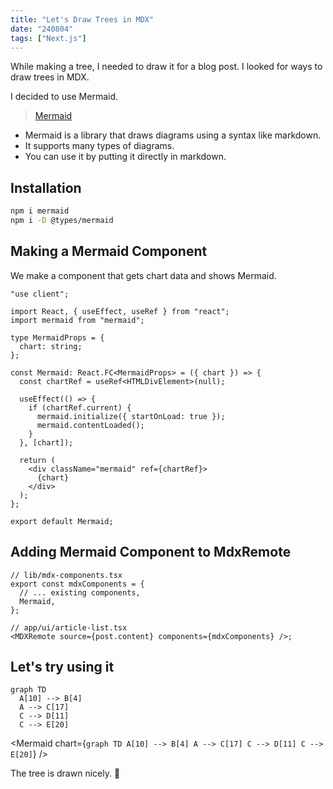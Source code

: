 ```yaml
---
title: "Let's Draw Trees in MDX"
date: "240804"
tags: ["Next.js"]
---
```


While making a tree, I needed to draw it for a blog post. I looked for ways to draw trees in MDX.

I decided to use Mermaid.

> [Mermaid](https://mermaid.js.org)

- Mermaid is a library that draws diagrams using a syntax like markdown.
- It supports many types of diagrams.
- You can use it by putting it directly in markdown.

## Installation

```bash
npm i mermaid
npm i -D @types/mermaid
```

## Making a Mermaid Component

We make a component that gets chart data and shows Mermaid.

```tsx
"use client";

import React, { useEffect, useRef } from "react";
import mermaid from "mermaid";

type MermaidProps = {
  chart: string;
};

const Mermaid: React.FC<MermaidProps> = ({ chart }) => {
  const chartRef = useRef<HTMLDivElement>(null);

  useEffect(() => {
    if (chartRef.current) {
      mermaid.initialize({ startOnLoad: true });
      mermaid.contentLoaded();
    }
  }, [chart]);

  return (
    <div className="mermaid" ref={chartRef}>
      {chart}
    </div>
  );
};

export default Mermaid;
```

## Adding Mermaid Component to MdxRemote

```tsx
// lib/mdx-components.tsx
export const mdxComponents = {
  // ... existing components,
  Mermaid,
};

// app/ui/article-list.tsx
<MDXRemote source={post.content} components={mdxComponents} />;
```

## Let's try using it

```mermaid
graph TD
  A[10] --> B[4]
  A --> C[17]
  C --> D[11]
  C --> E[20]
```

<Mermaid
  chart={`
    graph TD
      A[10] --> B[4]
      A --> C[17]
      C --> D[11]
      C --> E[20]
  `}
/>

The tree is drawn nicely. 🎉
